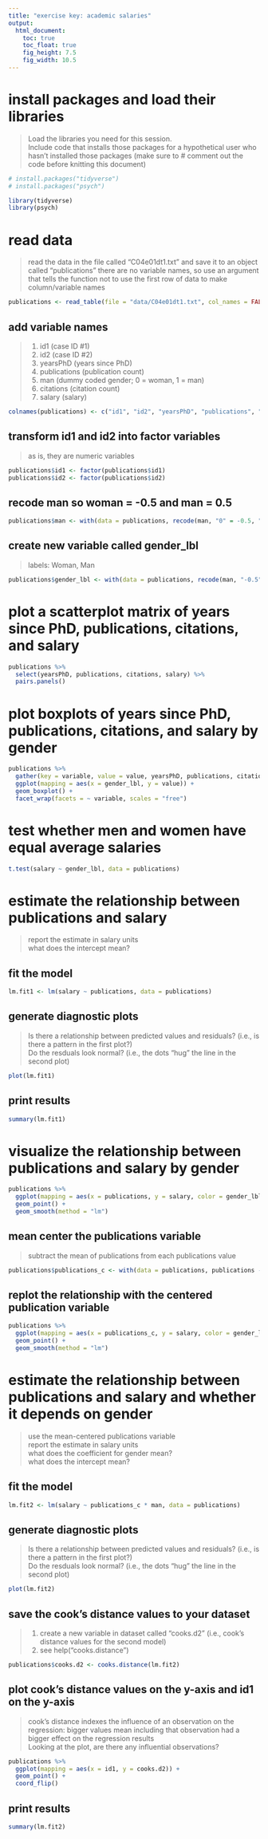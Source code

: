 ```yaml
---
title: "exercise key: academic salaries"
output: 
  html_document: 
    toc: true
    toc_float: true
    fig_height: 7.5
    fig_width: 10.5
---
```


# install packages and load their libraries
> Load the libraries you need for this session.  
> Include code that installs those packages for a hypothetical user who hasn't installed those packages (make sure to # comment out the code before knitting this document)

```r

# install.packages("tidyverse")
# install.packages("psych")

library(tidyverse)
library(psych)

```

# read data
> read the data in the file called "C04e01dt1.txt" and save it to an object called "publications"
> there are no variable names, so use an argument that tells the function not to use the first row of data to make column/variable names

```r

publications <- read_table(file = "data/C04e01dt1.txt", col_names = FALSE)

```

## add variable names
> 1. id1 (case ID #1)
> 2. id2 (case ID #2)  
> 3. yearsPhD (years since PhD)  
> 4. publications (publication count)  
> 5. man (dummy coded gender; 0 = woman, 1 = man)  
> 6. citations (citation count)  
> 7. salary (salary) 

```r

colnames(publications) <- c("id1", "id2", "yearsPhD", "publications", "man", "citations", "salary")

```

## transform id1 and id2 into factor variables
> as is, they are numeric variables

```r

publications$id1 <- factor(publications$id1)
publications$id2 <- factor(publications$id2)

```

## recode man so woman = -0.5 and man = 0.5

```r

publications$man <- with(data = publications, recode(man, "0" = -0.5, "1" = 0.5))

```

## create new variable called gender_lbl
> labels: Woman, Man

```r

publications$gender_lbl <- with(data = publications, recode(man, "-0.5" = "Woman", "0.5" = "Man"))

```

# plot a scatterplot matrix of years since PhD, publications, citations, and salary

```r

publications %>% 
  select(yearsPhD, publications, citations, salary) %>% 
  pairs.panels()

```

# plot boxplots of years since PhD, publications, citations, and salary by gender

```r

publications %>% 
  gather(key = variable, value = value, yearsPhD, publications, citations, salary) %>% 
  ggplot(mapping = aes(x = gender_lbl, y = value)) +
  geom_boxplot() +
  facet_wrap(facets = ~ variable, scales = "free")

```

# test whether men and women have equal average salaries

```r

t.test(salary ~ gender_lbl, data = publications)

```

# estimate the relationship between publications and salary
> report the estimate in salary units  
> what does the intercept mean?

## fit the model

```r

lm.fit1 <- lm(salary ~ publications, data = publications)

```

## generate diagnostic plots
> Is there a relationship between predicted values and residuals? (i.e., is there a pattern in the first plot?)  
> Do the resduals look normal? (i.e., the dots "hug" the line in the second plot)  

```r

plot(lm.fit1)

```

## print results

```r

summary(lm.fit1)

```

# visualize the relationship between publications and salary by gender

```r

publications %>% 
  ggplot(mapping = aes(x = publications, y = salary, color = gender_lbl)) +
  geom_point() +
  geom_smooth(method = "lm")

```

## mean center the publications variable
> subtract the mean of publications from each publications value

```r

publications$publications_c <- with(data = publications, publications - mean(publications))

```

## replot the relationship with the centered publication variable

```r

publications %>% 
  ggplot(mapping = aes(x = publications_c, y = salary, color = gender_lbl)) +
  geom_point() +
  geom_smooth(method = "lm")

```

# estimate the relationship between publications and salary and whether it depends on gender
> use the mean-centered publications variable  
> report the estimate in salary units  
> what does the coefficient for gender mean?  
> what does the intercept mean?  

## fit the model

```r

lm.fit2 <- lm(salary ~ publications_c * man, data = publications)

```

## generate diagnostic plots
> Is there a relationship between predicted values and residuals? (i.e., is there a pattern in the first plot?)  
> Do the resduals look normal? (i.e., the dots "hug" the line in the second plot)  

```r

plot(lm.fit2)

```

## save the cook's distance values to your dataset
> 1. create a new variable in dataset called "cooks.d2" (i.e., cook's distance values for the second model)  
> 2. see help("cooks.distance")

```r

publications$cooks.d2 <- cooks.distance(lm.fit2)

```

## plot cook's distance values on the y-axis and id1 on the y-axis
> cook's distance indexes the influence of an observation on the regression: bigger values mean including that observation had a bigger effect on the regression results  
> Looking at the plot, are there any influential observations?  

```r

publications %>% 
  ggplot(mapping = aes(x = id1, y = cooks.d2)) +
  geom_point() +
  coord_flip()

```

## print results

```r

summary(lm.fit2)

```
